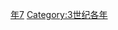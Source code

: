 {{Catnav|頁面分類|历史|歷史時代|年|3世纪各年}}

{{catmore}}

[[Category:260年代|年7]]
[[Category:3世纪各年|Category:3世纪各年]]